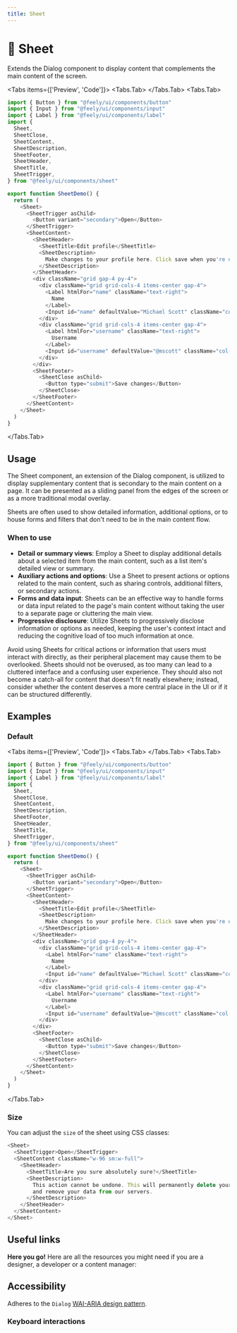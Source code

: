 ```yaml
---
title: Sheet
---
```



# 💠 Sheet

Extends the Dialog component to display content that complements the main content of the screen.

<Tabs items={['Preview', 'Code']}>
  <Tabs.Tab>
    <SheetPreview />
  </Tabs.Tab>
  <Tabs.Tab>
  ```js copy filename="sheet.tsx"
  import { Button } from "@feely/ui/components/button"
  import { Input } from "@feely/ui/components/input"
  import { Label } from "@feely/ui/components/label"
  import {
    Sheet,
    SheetClose,
    SheetContent,
    SheetDescription,
    SheetFooter,
    SheetHeader,
    SheetTitle,
    SheetTrigger,
  } from "@feely/ui/components/sheet"

  export function SheetDemo() {
    return (
      <Sheet>
        <SheetTrigger asChild>
          <Button variant="secondary">Open</Button>
        </SheetTrigger>
        <SheetContent>
          <SheetHeader>
            <SheetTitle>Edit profile</SheetTitle>
            <SheetDescription>
              Make changes to your profile here. Click save when you're done.
            </SheetDescription>
          </SheetHeader>
          <div className="grid gap-4 py-4">
            <div className="grid grid-cols-4 items-center gap-4">
              <Label htmlFor="name" className="text-right">
                Name
              </Label>
              <Input id="name" defaultValue="Michael Scott" className="col-span-3" />
            </div>
            <div className="grid grid-cols-4 items-center gap-4">
              <Label htmlFor="username" className="text-right">
                Username
              </Label>
              <Input id="username" defaultValue="@mscott" className="col-span-3" />
            </div>
          </div>
          <SheetFooter>
            <SheetClose asChild>
              <Button type="submit">Save changes</Button>
            </SheetClose>
          </SheetFooter>
        </SheetContent>
      </Sheet>
    )
  }
  ```
  </Tabs.Tab>
</Tabs>

## Usage

The Sheet component, an extension of the Dialog component, is utilized to display supplementary content that is secondary to the main content on a page. It can be presented as a sliding panel from the edges of the screen or as a more traditional modal overlay.

Sheets are often used to show detailed information, additional options, or to house forms and filters that don't need to be in the main content flow.

### When to use
- **Detail or summary views**: Employ a Sheet to display additional details about a selected item from the main content, such as a list item's detailed view or summary.
- **Auxiliary actions and options**: Use a Sheet to present actions or options related to the main content, such as sharing controls, additional filters, or secondary actions.
- **Forms and data input**: Sheets can be an effective way to handle forms or data input related to the page's main content without taking the user to a separate page or cluttering the main view.
- **Progressive disclosure**: Utilize Sheets to progressively disclose information or options as needed, keeping the user's context intact and reducing the cognitive load of too much information at once.

Avoid using Sheets for critical actions or information that users must interact with directly, as their peripheral placement may cause them to be overlooked. Sheets should not be overused, as too many can lead to a cluttered interface and a confusing user experience. They should also not become a catch-all for content that doesn't fit neatly elsewhere; instead, consider whether the content deserves a more central place in the UI or if it can be structured differently.

## Examples

### Default

<Tabs items={['Preview', 'Code']}>
  <Tabs.Tab>
    <SheetPreview />
  </Tabs.Tab>
  <Tabs.Tab>
  ```js copy filename="sheet.tsx"
  import { Button } from "@feely/ui/components/button"
  import { Input } from "@feely/ui/components/input"
  import { Label } from "@feely/ui/components/label"
  import {
    Sheet,
    SheetClose,
    SheetContent,
    SheetDescription,
    SheetFooter,
    SheetHeader,
    SheetTitle,
    SheetTrigger,
  } from "@feely/ui/components/sheet"

  export function SheetDemo() {
    return (
      <Sheet>
        <SheetTrigger asChild>
          <Button variant="secondary">Open</Button>
        </SheetTrigger>
        <SheetContent>
          <SheetHeader>
            <SheetTitle>Edit profile</SheetTitle>
            <SheetDescription>
              Make changes to your profile here. Click save when you're done.
            </SheetDescription>
          </SheetHeader>
          <div className="grid gap-4 py-4">
            <div className="grid grid-cols-4 items-center gap-4">
              <Label htmlFor="name" className="text-right">
                Name
              </Label>
              <Input id="name" defaultValue="Michael Scott" className="col-span-3" />
            </div>
            <div className="grid grid-cols-4 items-center gap-4">
              <Label htmlFor="username" className="text-right">
                Username
              </Label>
              <Input id="username" defaultValue="@mscott" className="col-span-3" />
            </div>
          </div>
          <SheetFooter>
            <SheetClose asChild>
              <Button type="submit">Save changes</Button>
            </SheetClose>
          </SheetFooter>
        </SheetContent>
      </Sheet>
    )
  }
  ```
  </Tabs.Tab>
</Tabs>

### Size

You can adjust the `size` of the sheet using CSS classes:

```js copy {3} /className="w-96 sm:w-full"/ filename="sheet.tsx"
<Sheet>
  <SheetTrigger>Open</SheetTrigger>
  <SheetContent className="w-96 sm:w-full">
    <SheetHeader>
      <SheetTitle>Are you sure absolutely sure?</SheetTitle>
      <SheetDescription>
        This action cannot be undone. This will permanently delete your account
        and remove your data from our servers.
      </SheetDescription>
    </SheetHeader>
  </SheetContent>
</Sheet>
```

## Useful links

**Here you go!** Here are all the resources you might need if you are a designer, a developer or a content manager:

<Cards className="mt-8">
  <Card
    title="🤖 Storybook"
    href="https://www.stories.feely.so/?path=/docs/components-sheet--documentation"
  />
  <Card
    title="🪄 Figma"
    href="https://www.figma.com/design/Jfto7FUoU7mSpnv9uESD60/%F0%9F%9F%A0-feely---design-system?node-id=540-8877&t=nua4UmG9Iu1hfUAm-1"
  />
  <Card
    title="🐝 API Reference"
    href="https://www.radix-ui.com/primitives/docs/components/dialog#api-reference"
  />
</Cards>

## Accessibility

Adheres to the `Dialog` [WAI-ARIA design pattern](https://www.w3.org/WAI/ARIA/apg/patterns/dialog-modal/).

### Keyboard interactions

<AccessibilityTable rows={sheetAccessibilityData} />
